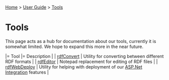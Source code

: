 [[Home]] > [[User Guide]] > [[UserGuide/Tools|Tools]]

= Tools =

This page acts as a hub for documentation about our tools, currently it is somewhat limited.  We hope to expand this more in the near future.

|= Tool |= Description |
| [[UserGuide/Tools/rdfConvert|rdfConvert]] | Utility for converting between different RDF formats |
| [[UserGuide/Tools/rdfEditor|rdfEditor]] | Notepad replacement for editing of RDF files |
| [[UserGuide/Tools/rdfWebDeploy|rdfWebDeploy]] | Utility for helping with deployment of our [[UserGuide/ASP.Net Integration|ASP.Net Integration]] features |